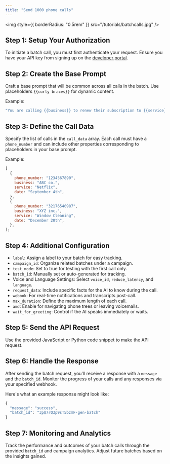 ```yaml
---
title: "Send 1000 phone calls"
---
```


<img style={{ borderRadius: "0.5rem" }} src="/tutorials/batchcalls.jpg" />

## Step 1: Setup Your Authorization

To initiate a batch call, you must first authenticate your request. Ensure you have your API key from signing up on the [developer portal](https://app.bland.ai).

## Step 2: Create the Base Prompt

Craft a base prompt that will be common across all calls in the batch. Use placeholders `{{curly braces}}` for dynamic content.

Example:

```javascript
"You are calling {{business}} to renew their subscription to {{service}} before it expires on {{date}}.";
```

## Step 3: Define the Call Data

Specify the list of calls in the `call_data` array. Each call must have a `phone_number` and can include other properties corresponding to placeholders in your base prompt.

Example:

```javascript
[
  {
    phone_number: "1234567890",
    business: "ABC co.",
    service: "Netflix",
    date: "September 4th",
  },
  {
    phone_number: "32176540987",
    business: "XYZ inc.",
    service: "Window Cleaning",
    date: "December 20th",
  },
];
```

## Step 4: Additional Configuration

- `label`: Assign a label to your batch for easy tracking.
- `campaign_id`: Organize related batches under a campaign.
- `test_mode`: Set to true for testing with the first call only.
- `batch_id`: Manually set or auto-generated for tracking.
- Voice and Language Settings: Select `voice_id`, `reduce_latency`, and `language`.
- `request_data`: Include specific facts for the AI to know during the call.
- `webook`: For real-time notifications and transcripts post-call.
- `max_duration`: Define the maximum length of each call.
- `amd`: Enable for navigating phone trees or leaving voicemails.
- `wait_for_greeting`: Control if the AI speaks immediately or waits.

## Step 5: Send the API Request

Use the provided JavaScript or Python code snippet to make the API request.

## Step 6: Handle the Response

After sending the batch request, you'll receive a response with a `message` and the `batch_id`. Monitor the progress of your calls and any responses via your specified webhook.

Here's what an example response might look like:

```javascript
{
  "message": "success",
  "batch_id": "3p$7rQ3p9sT5bzmF-gen-batch"
}
```

## Step 7: Monitoring and Analytics

Track the performance and outcomes of your batch calls through the provided `batch_id` and campaign analytics. Adjust future batches based on the insights gained.
